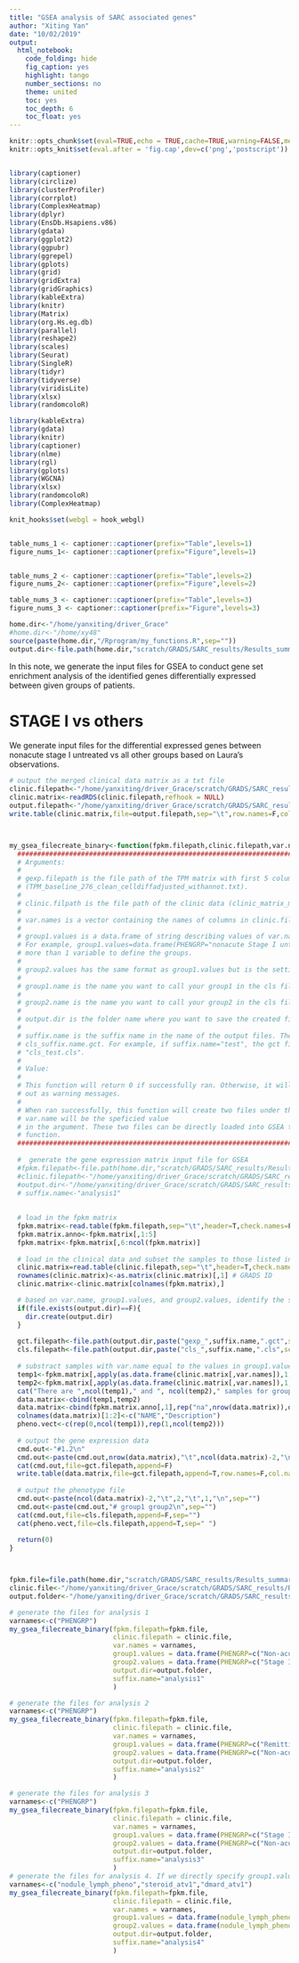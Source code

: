 ```yaml
---
title: "GSEA analysis of SARC associated genes"
author: "Xiting Yan"
date: "10/02/2019"
output:
  html_notebook:
    code_folding: hide
    fig_caption: yes
    highlight: tango
    number_sections: no
    theme: united
    toc: yes
    toc_depth: 6
    toc_float: yes
---
```


```r
knitr::opts_chunk$set(eval=TRUE,echo = TRUE,cache=TRUE,warning=FALSE,message = FALSE,results='hold',cache.lazy = FALSE)
knitr::opts_knit$set(eval.after = 'fig.cap',dev=c('png','postscript'))


library(captioner)
library(circlize)
library(clusterProfiler)
library(corrplot)
library(ComplexHeatmap)
library(dplyr)
library(EnsDb.Hsapiens.v86)
library(gdata)
library(ggplot2)
library(ggpubr)
library(ggrepel)
library(gplots)
library(grid)
library(gridExtra)
library(gridGraphics)
library(kableExtra)
library(knitr)
library(Matrix)
library(org.Hs.eg.db)
library(parallel)
library(reshape2)
library(scales)
library(Seurat)
library(SingleR)
library(tidyr)
library(tidyverse)
library(viridisLite)
library(xlsx)
library(randomcoloR)

library(kableExtra)
library(gdata)
library(knitr)
library(captioner)
library(nlme)
library(rgl)
library(gplots)
library(WGCNA)
library(xlsx)
library(randomcoloR)
library(ComplexHeatmap)

knit_hooks$set(webgl = hook_webgl)


table_nums_1 <- captioner::captioner(prefix="Table",levels=1)
figure_nums_1<- captioner::captioner(prefix="Figure",levels=1)


table_nums_2 <- captioner::captioner(prefix="Table",levels=2)
figure_nums_2<- captioner::captioner(prefix="Figure",levels=2)

table_nums_3 <- captioner::captioner(prefix="Table",levels=3)
figure_nums_3 <- captioner::captioner(prefix="Figure",levels=3)

home.dir<-"/home/yanxiting/driver_Grace"
#home.dir<-"/home/xy48"
source(paste(home.dir,"/Rprogram/my_functions.R",sep=""))
output.dir<-file.path(home.dir,"scratch/GRADS/SARC_results/Results_summary_PBMC_hg38/baseline")
```

In this note, we generate the input files for GSEA to conduct gene set enrichment analysis of the identified genes differentially expressed between given groups of patients.

# STAGE I vs others

We generate input files for the differential expressed genes between nonacute stage I untreated vs all other groups based on Laura's observations. 



```r

# output the merged clinical data matrix as a txt file
clinic.filepath<-"/home/yanxiting/driver_Grace/scratch/GRADS/SARC_results/Results_summary_PBMC_hg38/baseline/data/clinic_matrix_merged.RDS"
clinic.matrix<-readRDS(clinic.filepath,refhook = NULL)
output.filepath<-"/home/yanxiting/driver_Grace/scratch/GRADS/SARC_results/Results_summary_PBMC_hg38/baseline/data/clinic_matrix_merged.txt"
write.table(clinic.matrix,file=output.filepath,sep="\t",row.names=F,col.names=T,quote=F,append=F)



my_gsea_filecreate_binary<-function(fpkm.filepath,clinic.filepath,var.names,group1.values,group2.values,group1.name="group1",group2.name="group2",output.dir,suffix.name){
  #####################################################################################################################################################
  # Arguments:
  # 
  # gexp.filepath is the file path of the TPM matrix with first 5 columns being annotation for genes 
  # (TPM_baseline_276_clean_celldiffadjusted_withannot.txt).
  # 
  # clinic.filpath is the file path of the clinic data (clinic_matrix_merged.txt). The first row needs to be the column names.
  # 
  # var.names is a vector containing the names of columns in clinic.filepath that you want to generate the phenotype file for.
  #
  # group1.values is a data.frame of string describing values of var.names that are considered as gorup 1. 
  # For example, group1.values=data.frame(PHENGRP="nonacute Stage I untreated"). Note that the columns in group1.values need to match those in var.names if there are
  # more than 1 variable to define the groups.
  #
  # group2.values has the same format as group1.values but is the settings for group2.
  #
  # group1.name is the name you want to call your group1 in the cls file.
  #
  # group2.name is the name you want to call your group2 in the cls file.
  # 
  # output.dir is the folder name where you want to save the created files.
  #
  # suffix.name is the suffix name in the name of the output files. The gct file will be named as gct_suffix.name.gct and cls file will be named as
  # cls_suffix.name.gct. For example, if suffix.name="test", the gct file will be named "gct_test.gct" and the cls file will be named as 
  # "cls_test.cls".
  # 
  # Value:
  #
  # This function will return 0 if successfully ran. Otherwise, it will return 1. If unsuccessful, information regarding what went wrong will be spit 
  # out as warning messages.
  #
  # When ran successfully, this function will create two files under the specified output.dir named gct_var.name.gct and cls_var.name.cls, where 
  # var.name will be the speficied value 
  # in the argument. These two files can be directly loaded into GSEA together with another gene set file that needs to be generated outside of this 
  # function.
  #####################################################################################################################################################
  
  #  generate the gene expression matrix input file for GSEA
  #fpkm.filepath<-file.path(home.dir,"scratch/GRADS/SARC_results/Results_summary_PBMC_hg38/baseline/data_adjusted2","TPM_baseline_276_clean_celldiffadjusted_withannot.txt")
  #clinic.filepath<-"/home/yanxiting/driver_Grace/scratch/GRADS/SARC_results/Results_summary_PBMC_hg38/baseline/data/clinic_matrix_merged.txt"
  #output.dir<-"/home/yanxiting/driver_Grace/scratch/GRADS/SARC_results/Results_summary_PBMC_hg38/baseline/GSEA_knowngenes"
  # suffix.name<-"analysis1"
  
  
  # load in the fpkm matrix
  fpkm.matrix<-read.table(fpkm.filepath,sep="\t",header=T,check.names=F,as.is=TRUE,comment.char = "")
  fpkm.matrix.anno<-fpkm.matrix[,1:5]
  fpkm.matrix<-fpkm.matrix[,6:ncol(fpkm.matrix)]
  
  # load in the clinical data and subset the samples to those listed in the fpkm.matrix
  clinic.matrix=read.table(clinic.filepath,sep="\t",header=T,check.names=F,stringsAsFactors=F)
  rownames(clinic.matrix)<-as.matrix(clinic.matrix)[,1] # GRADS ID
  clinic.matrix<-clinic.matrix[colnames(fpkm.matrix),]

  # based on var.name, group1.values, and group2.values, identify the samples to include in the files.
  if(file.exists(output.dir)==F){
    dir.create(output.dir)
  }
  
  gct.filepath<-file.path(output.dir,paste("gexp_",suffix.name,".gct",sep=""))
  cls.filepath<-file.path(output.dir,paste("cls_",suffix.name,".cls",sep=""))
  
  # substract samples with var.name equal to the values in group1.values and group2. values
  temp1<-fpkm.matrix[,apply(as.data.frame(clinic.matrix[,var.names]),1,paste,collapse="_")%in%apply(group1.values,1,paste,collapse="_")]
  temp2<-fpkm.matrix[,apply(as.data.frame(clinic.matrix[,var.names]),1,paste,collapse="_")%in%apply(group2.values,1,paste,collapse="_")]
  cat("There are ",ncol(temp1)," and ", ncol(temp2)," samples for group1 and group2, respectively.\n")
  data.matrix<-cbind(temp1,temp2)
  data.matrix<-cbind(fpkm.matrix.anno[,1],rep("na",nrow(data.matrix)),data.matrix)
  colnames(data.matrix)[1:2]<-c("NAME","Description")
  pheno.vect<-c(rep(0,ncol(temp1)),rep(1,ncol(temp2)))
  
  # output the gene expression data
  cmd.out<-"#1.2\n"
  cmd.out<-paste(cmd.out,nrow(data.matrix),"\t",ncol(data.matrix)-2,"\n",sep="")
  cat(cmd.out,file=gct.filepath,append=F)
  write.table(data.matrix,file=gct.filepath,append=T,row.names=F,col.names=T,quote=F)
  
  # output the phenotype file
  cmd.out<-paste(ncol(data.matrix)-2,"\t",2,"\t",1,"\n",sep="")
  cmd.out<-paste(cmd.out,"# group1 group2\n",sep="")
  cat(cmd.out,file=cls.filepath,append=F,sep="")
  cat(pheno.vect,file=cls.filepath,append=T,sep=" ")
  
  return(0)
}



fpkm.file=file.path(home.dir,"scratch/GRADS/SARC_results/Results_summary_PBMC_hg38/baseline/data_adjusted2","TPM_baseline_276_clean_celldiffadjusted_withannot.txt")
clinic.file<-"/home/yanxiting/driver_Grace/scratch/GRADS/SARC_results/Results_summary_PBMC_hg38/baseline/data/clinic_matrix_merged.txt"
output.folder<-"/home/yanxiting/driver_Grace/scratch/GRADS/SARC_results/Results_summary_PBMC_hg38/baseline/GSEA_knowngenes"

# generate the files for analysis 1
varnames<-c("PHENGRP")
my_gsea_filecreate_binary(fpkm.filepath=fpkm.file,
                          clinic.filepath = clinic.file,
                          var.names = varnames,
                          group1.values = data.frame(PHENGRP=c("Non-acute, Stage I, untreated")),
                          group2.values = data.frame(PHENGRP=c("Stage II-III, untreated","Stage IV, untreated")),
                          output.dir=output.folder,
                          suffix.name="analysis1"
                          )

# generate the files for analysis 2
varnames<-c("PHENGRP")
my_gsea_filecreate_binary(fpkm.filepath=fpkm.file,
                          clinic.filepath = clinic.file,
                          var.names = varnames,
                          group1.values = data.frame(PHENGRP=c("Remitting, untreated")),
                          group2.values = data.frame(PHENGRP=c("Non-acute, Stage I, untreated","Stage II-III, untreated","Stage IV, untreated")),
                          output.dir=output.folder,
                          suffix.name="analysis2"
                          )

# generate the files for analysis 3
varnames<-c("PHENGRP")
my_gsea_filecreate_binary(fpkm.filepath=fpkm.file,
                          clinic.filepath = clinic.file,
                          var.names = varnames,
                          group1.values = data.frame(PHENGRP=c("Stage IV, untreated")),
                          group2.values = data.frame(PHENGRP=c("Non-acute, Stage I, untreated","Stage II-III, untreated")),
                          output.dir=output.folder,
                          suffix.name="analysis3"
                          )
# generate the files for analysis 4. If we directly specify group1.values using numbers, it won't work. I had to specify them to be a space+number as a character.
varnames<-c("nodule_lymph_pheno","steroid_atv1","dmard_atv1")
my_gsea_filecreate_binary(fpkm.filepath=fpkm.file,
                          clinic.filepath = clinic.file,
                          var.names = varnames,
                          group1.values = data.frame(nodule_lymph_pheno=c("lymph"),steroid_atv1=c(" 0"),dmard_atv1=c(" 0")),
                          group2.values = data.frame(nodule_lymph_pheno=c("micronodule","both"),steroid_atv1=c(" 0"," 0"),dmard_atv1=c(" 0"," 0")),
                          output.dir=output.folder,
                          suffix.name="analysis4"
                          )


```


